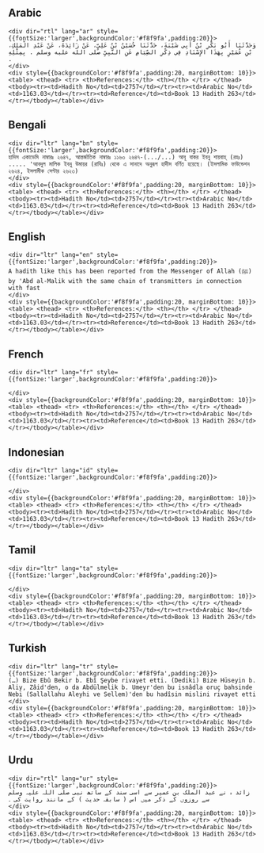 ## Arabic


    <div dir="rtl" lang="ar" style={{fontSize:'larger',backgroundColor:'#f8f9fa',padding:20}}>
    وَحَدَّثَنَا أَبُو بَكْرِ بْنُ أَبِي شَيْبَةَ، حَدَّثَنَا حُسَيْنُ بْنُ عَلِيٍّ، عَنْ زَائِدَةَ، عَنْ عَبْدِ الْمَلِكِ، بْنِ عُمَيْرٍ بِهَذَا الإِسْنَادِ فِي ذِكْرِ الصِّيَامِ عَنِ النَّبِيِّ صلى الله عليه وسلم ‏.‏ بِمِثْلِهِ ‏.‏
    </div>
    <div style={{backgroundColor:'#f8f9fa',padding:20, marginBottom: 10}}><table> <thead> <tr> <th>References:</th> <th></th> </tr> </thead> <tbody><tr><td>Hadith No</td><td>2757</td></tr><tr><td>Arabic No</td><td>1163.03</td></tr><tr><td>Reference</td><td>Book 13 Hadith 263</td></tr></tbody></table></div>

## Bengali


    <div dir="ltr" lang="bn" style={{fontSize:'larger',backgroundColor:'#f8f9fa',padding:20}}>
    হাদিস একাডেমি নাম্বারঃ ২৬৪৭, আন্তর্জাতিক নাম্বারঃ ১১৬৩ ২৬৪৭-(.../...) আবূ বাকর ইবনু শায়বাহ্ (রহঃ) ..... 'আবদুল মালিক ইবনু উমায়র (রাযিঃ) থেকে এ সানাদে অনুরূপ হাদীস বর্ণিত হয়েছে। (ইসলামিক ফাউন্ডেশন ২৬২৪, ইসলামীক সেন্টার ২৬২৩)
    </div>
    <div style={{backgroundColor:'#f8f9fa',padding:20, marginBottom: 10}}><table> <thead> <tr> <th>References:</th> <th></th> </tr> </thead> <tbody><tr><td>Hadith No</td><td>2757</td></tr><tr><td>Arabic No</td><td>1163.03</td></tr><tr><td>Reference</td><td>Book 13 Hadith 263</td></tr></tbody></table></div>

## English


    <div dir="ltr" lang="en" style={{fontSize:'larger',backgroundColor:'#f8f9fa',padding:20}}>
    A hadith like this has been reported from the Messenger of Allah (ﷺ) by 'Abd al-Malik with the same chain of transmitters in connection with fast
    </div>
    <div style={{backgroundColor:'#f8f9fa',padding:20, marginBottom: 10}}><table> <thead> <tr> <th>References:</th> <th></th> </tr> </thead> <tbody><tr><td>Hadith No</td><td>2757</td></tr><tr><td>Arabic No</td><td>1163.03</td></tr><tr><td>Reference</td><td>Book 13 Hadith 263</td></tr></tbody></table></div>

## French


    <div dir="ltr" lang="fr" style={{fontSize:'larger',backgroundColor:'#f8f9fa',padding:20}}>
    
    </div>
    <div style={{backgroundColor:'#f8f9fa',padding:20, marginBottom: 10}}><table> <thead> <tr> <th>References:</th> <th></th> </tr> </thead> <tbody><tr><td>Hadith No</td><td>2757</td></tr><tr><td>Arabic No</td><td>1163.03</td></tr><tr><td>Reference</td><td>Book 13 Hadith 263</td></tr></tbody></table></div>

## Indonesian


    <div dir="ltr" lang="id" style={{fontSize:'larger',backgroundColor:'#f8f9fa',padding:20}}>
    
    </div>
    <div style={{backgroundColor:'#f8f9fa',padding:20, marginBottom: 10}}><table> <thead> <tr> <th>References:</th> <th></th> </tr> </thead> <tbody><tr><td>Hadith No</td><td>2757</td></tr><tr><td>Arabic No</td><td>1163.03</td></tr><tr><td>Reference</td><td>Book 13 Hadith 263</td></tr></tbody></table></div>

## Tamil


    <div dir="ltr" lang="ta" style={{fontSize:'larger',backgroundColor:'#f8f9fa',padding:20}}>
    
    </div>
    <div style={{backgroundColor:'#f8f9fa',padding:20, marginBottom: 10}}><table> <thead> <tr> <th>References:</th> <th></th> </tr> </thead> <tbody><tr><td>Hadith No</td><td>2757</td></tr><tr><td>Arabic No</td><td>1163.03</td></tr><tr><td>Reference</td><td>Book 13 Hadith 263</td></tr></tbody></table></div>

## Turkish


    <div dir="ltr" lang="tr" style={{fontSize:'larger',backgroundColor:'#f8f9fa',padding:20}}>
    (…) Bize Ebû Bekir b. Ebî Şeybe rivayet etti. (Dediki) Bize Hüseyin b. Aliy, Zâid'den, o da Abdülmelik b. Umeyr'den bu isnâdla oruç bahsinde Nebi (Sallallahu Aleyhi ve Sellem)'den bu hadîsin mislini rivayet etti
    </div>
    <div style={{backgroundColor:'#f8f9fa',padding:20, marginBottom: 10}}><table> <thead> <tr> <th>References:</th> <th></th> </tr> </thead> <tbody><tr><td>Hadith No</td><td>2757</td></tr><tr><td>Arabic No</td><td>1163.03</td></tr><tr><td>Reference</td><td>Book 13 Hadith 263</td></tr></tbody></table></div>

## Urdu


    <div dir="rtl" lang="ur" style={{fontSize:'larger',backgroundColor:'#f8f9fa',padding:20}}>
    زائد ہ نے عبد الملک بن عمیر سے اسی سند کے ساتھ نبی صلی اللہ علیہ وسلم سے روزوں کے ذکر میں اس ( سابقہ حدیث ) کے مانند روایت کی ۔
    </div>
    <div style={{backgroundColor:'#f8f9fa',padding:20, marginBottom: 10}}><table> <thead> <tr> <th>References:</th> <th></th> </tr> </thead> <tbody><tr><td>Hadith No</td><td>2757</td></tr><tr><td>Arabic No</td><td>1163.03</td></tr><tr><td>Reference</td><td>Book 13 Hadith 263</td></tr></tbody></table></div>